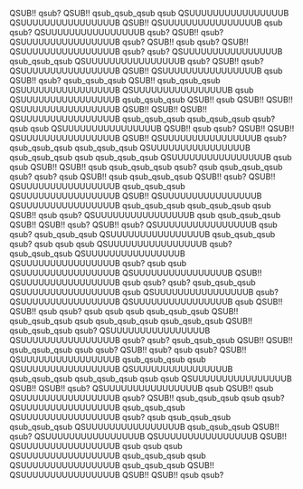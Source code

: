 QSUB!!
qsub?
QSUB!!
qsub_qsub_qsub
qsub
QSUUUUUUUUUUUUUUUUB
QSUUUUUUUUUUUUUUUUB
QSUB!!
QSUUUUUUUUUUUUUUUUB
qsub
qsub?
QSUUUUUUUUUUUUUUUUB
qsub?
QSUB!!
qsub?
QSUUUUUUUUUUUUUUUUB
qsub?
QSUB!!
qsub
qsub?
QSUB!!
QSUUUUUUUUUUUUUUUUB
qsub?
qsub?
QSUUUUUUUUUUUUUUUUB
qsub_qsub_qsub
QSUUUUUUUUUUUUUUUUB
qsub?
QSUB!!
qsub?
QSUUUUUUUUUUUUUUUUB
QSUB!!
QSUUUUUUUUUUUUUUUUB
qsub
QSUB!!
qsub?
qsub_qsub_qsub
QSUB!!
qsub_qsub_qsub
QSUUUUUUUUUUUUUUUUB
QSUUUUUUUUUUUUUUUUB
qsub
QSUUUUUUUUUUUUUUUUB
qsub_qsub_qsub
QSUB!!
qsub
QSUB!!
QSUB!!
QSUUUUUUUUUUUUUUUUB
QSUB!!
QSUB!!
QSUB!!
QSUUUUUUUUUUUUUUUUB
qsub_qsub_qsub
qsub_qsub_qsub
qsub?
qsub
qsub
QSUUUUUUUUUUUUUUUUB
QSUB!!
qsub
qsub?
QSUB!!
QSUB!!
QSUUUUUUUUUUUUUUUUB
QSUB!!
QSUUUUUUUUUUUUUUUUB
qsub?
qsub_qsub_qsub
qsub_qsub_qsub
QSUUUUUUUUUUUUUUUUB
qsub_qsub_qsub
qsub
qsub_qsub_qsub
QSUUUUUUUUUUUUUUUUB
qsub
qsub
QSUB!!
QSUB!!
qsub
qsub_qsub_qsub
qsub?
qsub
qsub_qsub_qsub
qsub?
qsub?
qsub
QSUB!!
qsub
qsub_qsub_qsub
QSUB!!
qsub?
QSUB!!
QSUUUUUUUUUUUUUUUUB
qsub_qsub_qsub
QSUUUUUUUUUUUUUUUUB
QSUB!!
QSUUUUUUUUUUUUUUUUB
QSUUUUUUUUUUUUUUUUB
qsub_qsub_qsub
qsub_qsub_qsub
qsub
QSUB!!
qsub
qsub?
QSUUUUUUUUUUUUUUUUB
qsub
qsub_qsub_qsub
QSUB!!
QSUB!!
qsub?
QSUB!!
qsub?
QSUUUUUUUUUUUUUUUUB
qsub
qsub?
qsub_qsub_qsub
QSUUUUUUUUUUUUUUUUB
qsub_qsub_qsub
qsub?
qsub
qsub
qsub
QSUUUUUUUUUUUUUUUUB
qsub?
qsub_qsub_qsub
QSUUUUUUUUUUUUUUUUB
QSUUUUUUUUUUUUUUUUB
qsub?
qsub
qsub
QSUUUUUUUUUUUUUUUUB
QSUUUUUUUUUUUUUUUUB
QSUB!!
QSUUUUUUUUUUUUUUUUB
qsub
qsub?
qsub?
qsub_qsub_qsub
QSUUUUUUUUUUUUUUUUB
qsub
QSUUUUUUUUUUUUUUUUB
qsub?
QSUUUUUUUUUUUUUUUUB
QSUUUUUUUUUUUUUUUUB
qsub
QSUB!!
QSUB!!
qsub
qsub?
qsub
qsub
qsub
qsub_qsub_qsub
QSUB!!
qsub_qsub_qsub
qsub
qsub_qsub_qsub
qsub_qsub_qsub
QSUB!!
qsub_qsub_qsub
qsub?
QSUUUUUUUUUUUUUUUUB
QSUUUUUUUUUUUUUUUUB
qsub?
qsub?
qsub_qsub_qsub
QSUB!!
QSUB!!
qsub_qsub_qsub
qsub
qsub?
QSUB!!
qsub?
qsub
qsub?
QSUB!!
QSUUUUUUUUUUUUUUUUB
qsub_qsub_qsub
qsub
QSUUUUUUUUUUUUUUUUB
QSUUUUUUUUUUUUUUUUB
qsub_qsub_qsub
qsub_qsub_qsub
qsub
qsub
QSUUUUUUUUUUUUUUUUB
QSUB!!
QSUB!!
qsub?
QSUUUUUUUUUUUUUUUUB
qsub
QSUB!!
qsub
QSUUUUUUUUUUUUUUUUB
qsub?
QSUB!!
qsub_qsub_qsub
qsub
qsub?
QSUUUUUUUUUUUUUUUUB
qsub_qsub_qsub
QSUUUUUUUUUUUUUUUUB
qsub?
qsub
qsub_qsub_qsub
qsub_qsub_qsub
QSUUUUUUUUUUUUUUUUB
qsub_qsub_qsub
QSUB!!
qsub?
QSUUUUUUUUUUUUUUUUB
QSUUUUUUUUUUUUUUUUB
QSUB!!
QSUUUUUUUUUUUUUUUUB
qsub
qsub
qsub
QSUUUUUUUUUUUUUUUUB
qsub_qsub_qsub
qsub
QSUUUUUUUUUUUUUUUUB
qsub_qsub_qsub
QSUB!!
QSUUUUUUUUUUUUUUUUB
QSUB!!
QSUB!!
qsub
qsub?
